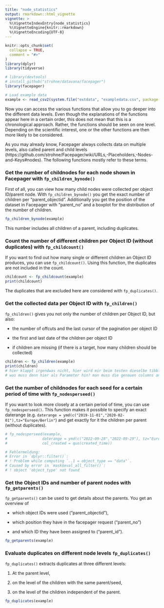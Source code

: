 ```yaml
---
title: "node_statistics"
output: rmarkdown::html_vignette
vignette: >
  %\VignetteIndexEntry{node_statistics}
  %\VignetteEngine{knitr::rmarkdown}
  %\VignetteEncoding{UTF-8}
---
```


```r
knitr::opts_chunk$set(
  collapse = TRUE,
  comment = "#>"
)
library(dplyr)
library(tidyverse)
```

```r
# library(devtools)
# install_github("strohne/datavana/facepager")
library(facepager)

# Load example data
example <- read_csv2(system.file("extdata", "exampledata.csv", package = "facepager"))
```


Now you can access the various functions that allow you to go deeper into the different data levels. Even though the explanations of the functions appear here in a certain order, this does not mean that this is a chronological approach. Rather, the functions should be seen on one level. Depending on the scientific interest, one or the other functions are then more likely to be considered.


As you may already know, Facepager always collects data on multiple levels, also called parent and child levels (https://github.com/strohne/Facepager/wiki/URLs,-Placeholders,-Nodes-and-Keys#nodes). The following functions mostly refer to these terms.


### Get the number of childnodes for each node shown in Facepager with `fp_children_bynode()`

First of all, you can view how many child nodes were collected per object ID/parent node. With `fp_children_bynode()` you get the exact number of children per "parent_objectid". Additionally you get the position of the dataset in Facepager with "parent_no" and a boxplot for the distribution of the number of children.

```r
fp_children_bynode(example)
```

This number includes all children of a parent, including duplicates.


### Count the number of different children per Object ID (without duplicates) with `fp_childcount()`

If you want to find out how many single or different children an Object ID produces, you can use `fp_childcount()`. Using this function, the duplicates are not included in the count.

```r
childcount <- fp_childcount(example)
print(childcount)
```

The duplicates that are excluded here are considered with `fp_duplicates()`.



### Get the collected data per Object ID with `fp_children()`

`fp_children()` gives you not only the number of children per Object ID, but also:

* the number of offcuts and the last cursor of the pagination per object ID

* the first and last date of the children per object ID

* if children are missing (if there is a target, how many children should be collected)

```r
children <- fp_children(example)
print(children)
# hier klappt irgendwas nicht, hier wird mir beim testen dieselbe tibble angezeigt wie bei childcount
# was muss denn hier als Parameter hin? man muss die genauen columns angeben für target, paginierung und created oder?
```


### Get the number of childnodes for each seed for a certain period of time with `fp_nodesperseed()`

If you want to look more closely at a certain period of time, you can use `fp_nodesperseed()`. This function makes it possible to specify an exact daterange (e.g. `daterange = ymd(c("2019-11-01","2020-02-01"),tz="Europe/Berlin"`) and get exactly for it the children per parent (without duplicates).

```r
# fp_nodesperseed(example,
#                daterange = ymd(c("2022-09-28","2022-09-29"), tz="Europe/Berlin"),
#                col_created = quo(created_time))

# Fehlermeldung:
# Error in `dplyr::filter()`:
# ! Problem while computing `..1 = object_type == "data"`.
# Caused by error in `mask$eval_all_filter()`:
# ! object 'object_type' not found
```


### Get the Object IDs  and number of parent nodes with `fp_getparents()`

`fp_getparents()` can be used to get details about the parents. You get an overview of 

* which object IDs were used ("parent_objectid"), 

* which position they have in the facepager request ("parent_no")

* and which ID they have been assigned to ("parent_id"). 

```r
fp_getparents(example)
```


### Evaluate duplicates on different node levels `fp_duplicates()`

`fp_duplicates()` extracts duplicates at three different levels:

1. At the parent level,

2. on the level of the children with the same parent/seed,

3. on the level of the children independent of the parent.

```r
fp_duplicates(example)
```

